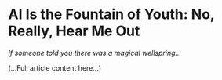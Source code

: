 # AI Is the Fountain of Youth: No, Really, Hear Me Out

_If someone told you there was a magical wellspring..._

(...Full article content here...)
